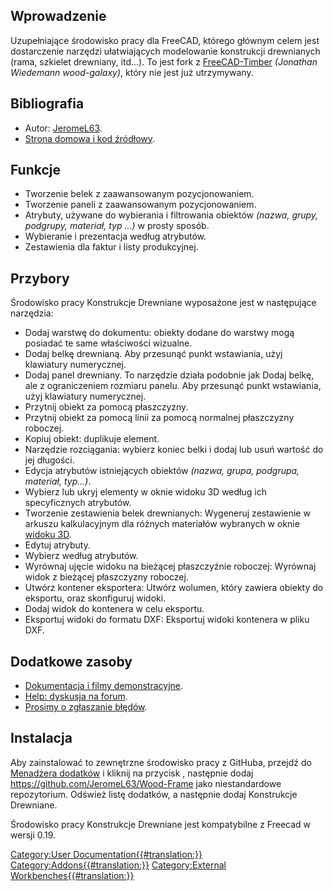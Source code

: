 <languages/>

{{VeryImportantMessage|To środowisko pracy nie jest aktywnie rozwijane ani utrzymywane, ale poszukujemy programistów i opiekunów.}}

{{TOCright}}

<span id="Introduction"></span>
==Wprowadzenie==

Uzupełniające środowisko pracy dla FreeCAD, którego głównym celem jest dostarczenie narzędzi ułatwiających modelowanie konstrukcji drewnianych (rama, szkielet drewniany, itd...). To jest fork z [https://github.com/wood-galaxy/FreeCAD-Timber FreeCAD-Timber] ''(Jonathan Wiedemann wood-galaxy)'', który nie jest już utrzymywany.

<span id="References"></span>
==Bibliografia==

* Autor: [https://github.com/JeromeL63/ JeromeL63].
* [https://github.com/JeromeL63/Wood-Frame Strona domowa i kod źródłowy].

<span id="Functions"></span>
==Funkcje==

* Tworzenie belek z zaawansowanym pozycjonowaniem.
* Tworzenie paneli z zaawansowanym pozycjonowaniem.
* Atrybuty, używane do wybierania i filtrowania obiektów ''(nazwa, grupy, podgrupy, materiał, typ ...)'' w prosty sposób.
* Wybieranie i prezentacja według atrybutów.
* Zestawienia dla faktur i listy produkcyjnej.

<span id="Tools"></span>
==Przybory==

Środowisko pracy Konstrukcje Drewniane wyposażone jest w następujące narzędzia:
* Dodaj warstwę do dokumentu: obiekty dodane do warstwy mogą posiadać te same właściwości wizualne.
* Dodaj belkę drewnianą. Aby przesunąć punkt wstawiania, użyj klawiatury numerycznej.
* Dodaj panel drewniany. To narzędzie działa podobnie jak Dodaj belkę, ale z ograniczeniem rozmiaru panelu. Aby przesunąć punkt wstawiania, użyj klawiatury numerycznej.
* Przytnij obiekt za pomocą płaszczyzny.
* Przytnij obiekt za pomocą linii za pomocą normalnej płaszczyzny roboczej.
* Kopiuj obiekt: duplikuje element.
* Narzędzie rozciągania: wybierz koniec belki i dodaj lub usuń wartość do jej długości.
* Edycja atrybutów istniejących obiektów ''(nazwa, grupa, podgrupa, materiał, typ...)''.
* Wybierz lub ukryj elementy w oknie widoku 3D według ich specyficznych atrybutów.
* Tworzenie zestawienia belek drewnianych: Wygeneruj zestawienie w arkuszu kalkulacyjnym dla różnych materiałów wybranych w oknie [[3D_view/pl|widoku 3D]].
* Edytuj atrybuty.
* Wybierz według atrybutów.
* Wyrównaj ujęcie widoku na bieżącej płaszczyźnie roboczej: Wyrównaj widok z bieżącej płaszczyzny roboczej.
* Utwórz kontener eksportera: Utwórz wolumen, który zawiera obiekty do eksportu, oraz skonfiguruj widoki.
* Dodaj widok do kontenera w celu eksportu.
* Eksportuj widoki do formatu DXF: Eksportuj widoki kontenera w pliku DXF.

<span id="Further_resources"></span>
==Dodatkowe zasoby==

* [https://github.com/JeromeL63/Wood-Frame/blob/master/README.md Dokumentacja i filmy demonstracyjne].
* [https://forum.freecadweb.org/viewtopic.php?t=40458 Help: dyskusja na forum].
* [https://github.com/JeromeL63/Wood-Frame/issues Prosimy o zgłaszanie błędów].

<span id="Installation"></span>
==Instalacja==

Aby zainstalować to zewnętrzne środowisko pracy z GitHuba, przejdź do [[Std_AddonMgr/pl|Menadżera dodatków]] i kliknij na przycisk {{Button|Konfiguruj}}, następnie dodaj https://github.com/JeromeL63/Wood-Frame jako niestandardowe repozytorium. Odśwież listę dodatków, a następnie dodaj Konstrukcje Drewniane.

Środowisko pracy Konstrukcje Drewniane jest kompatybilne z Freecad w wersji 0.19.


[[Category:User Documentation{{#translation:}}]]
[[Category:Addons{{#translation:}}]]
[[Category:External Workbenches{{#translation:}}]]